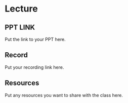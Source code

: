 # Lecture {.unnumbered}

## PPT LINK

Put the link to your PPT here.

## Record

Put your recording link here.

## Resources

Put any resources you want to share with the class here.